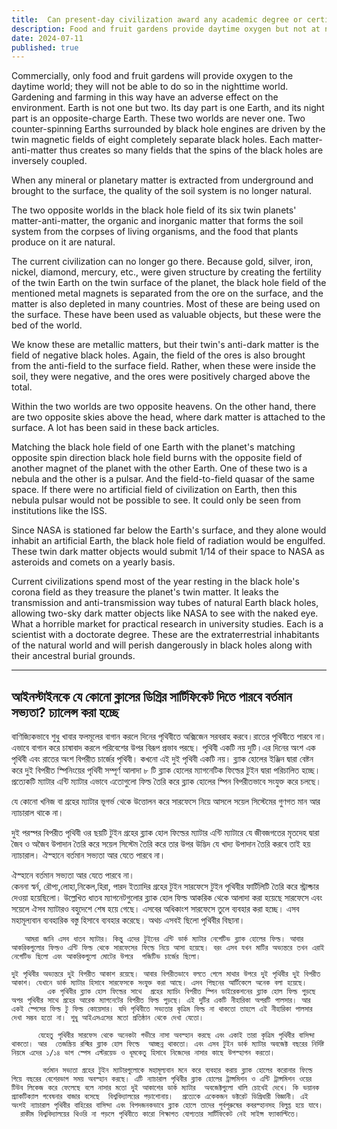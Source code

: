 ```yaml
---
title:  Can present-day civilization award any academic degree or certificate to Einstein? This question is being challenged.
description: Food and fruit gardens provide daytime oxygen but not at night. It explores environmental impacts, twin Earths, and black holes, predicting dire scientific and cosmic consequences.
date: 2024-07-11
published: true
---
```


Commercially, only food and fruit gardens will provide oxygen to the daytime world; they will not be able to do so in the nighttime world. Gardening and farming in this way have an adverse effect on the environment. Earth is not one but two. Its day part is one Earth, and its night part is an opposite-charge Earth. These two worlds are never one. Two counter-spinning Earths surrounded by black hole engines are driven by the twin magnetic fields of eight completely separate black holes. Each matter-anti-matter thus creates so many fields that the spins of the black holes are inversely coupled.

When any mineral or planetary matter is extracted from underground and brought to the surface, the quality of the soil system is no longer natural.

The two opposite worlds in the black hole field of its six twin planets' matter-anti-matter, the organic and inorganic matter that forms the soil system from the corpses of living organisms, and the food that plants produce on it are natural.

The current civilization can no longer go there. Because gold, silver, iron, nickel, diamond, mercury, etc., were given structure by creating the fertility of the twin Earth on the twin surface of the planet, the black hole field of the mentioned metal magnets is separated from the ore on the surface, and the matter is also depleted in many countries. Most of these are being used on the surface. These have been used as valuable objects, but these were the bed of the world.

We know these are metallic matters, but their twin's anti-dark matter is the field of negative black holes. Again, the field of the ores is also brought from the anti-field to the surface field. Rather, when these were inside the soil, they were negative, and the ores were positively charged above the total.

Within the two worlds are two opposite heavens. On the other hand, there are two opposite skies above the head, where dark matter is attached to the surface. A lot has been said in these back articles.

Matching the black hole field of one Earth with the planet's matching opposite spin direction black hole field burns with the opposite field of another magnet of the planet with the other Earth. One of these two is a nebula and the other is a pulsar. And the field-to-field quasar of the same space. If there were no artificial field of civilization on Earth, then this nebula pulsar would not be possible to see. It could only be seen from institutions like the ISS.

Since NASA is stationed far below the Earth's surface, and they alone would inhabit an artificial Earth, the black hole field of radiation would be engulfed. These twin dark matter objects would submit 1/14 of their space to NASA as asteroids and comets on a yearly basis.

Current civilizations spend most of the year resting in the black hole's corona field as they treasure the planet's twin matter. It leaks the transmission and anti-transmission way tubes of natural Earth black holes, allowing two-sky dark matter objects like NASA to see with the naked eye. What a horrible market for practical research in university studies. Each is a scientist with a doctorate degree. These are the extraterrestrial inhabitants of the natural world and will perish dangerously in black holes along with their ancestral burial grounds.

---

## আইনস্টাইনকে যে কোনো ক্লাসের ডিগ্রির সার্টিফিকেট দিতে পারবে বর্তমান সভ‍্যতা? চ‍্যালেন্স করা হচ্ছে

বাণিজ্যিকভাবে শুধু খাবার ফলমূলের বাগান করলে দিনের পৃথিবীতে অক্সিজেন সরবরাহ করবে।রাতের পৃথিবীতে পারবে না। 
               এভাবে বাগান করে চাষাবাদ করলে পরিবেশের উপর বিরূপ প্রভাব পরছে। পৃথিবী একটি নয় দুটি।এর দিনের অংশ এক পৃথিবী এবং রাতের অংশ বিপরীত চার্জের পৃথিবী। কখনো এই দুই পৃথিবী একটি নয়। ব্ল‍্যাক হোলের ইঞ্জিন দ্বারা বেষ্টন করে দুই বিপরীত স্পিনিংয়ের পৃথিবী সম্পূর্ণ আলাদা ৮ টি ব্ল‍্যাক হোলের ম‍্যাগনেটিক ফিল্ডের  টুইন দ্বারা পরিচালিত হচ্ছে। প্রত‍্যেকটি ম‍্যাটার এন্টি ম‍্যা‍টার এভাবে এতোগুলো ফিল্ড তৈরি করে ব্ল‍্যাক হোলের স্পিন বিপরীতভাবে সংযুক্ত করে চলছে। 

 যে কোনো খনিজ বা গ্রহের ম‍‍্যাটার ভূগর্ভ থেকে উত্তোলন করে সারফেসে নিয়ে আসলে সয়েল সিস্টেমের গুণগত মান আর ন‍্যাচারাল থাকে না। 

দুই পরস্পর বিপরীত পৃথিবী ওর ছয়টি টুইন গ্রহের  ব্ল‍্যাক হোল ফিল্ডের ম‍্যাটার এন্টি ম‍্যাটারে যে জীবজগতের মৃতদেহ দ্বারা জৈব ও অজৈব উপাদান তৈরি করে সয়েল সিস্টেম তৈরি করে তার উপর উদ্ভিদ যে খাদ‍্য উপাদান তৈরি করবে তাই হয় ন‍্যাচারাল। ঐস্হানে বর্তমান সভ‍্যতা আর যেতে পারবে না।  

ঐস্হানে বর্তমান সভ‍্যতা আর যেতে পারবে না।  
 কেননা স্বর্ন, রৌপ‍্য,লোহা,নিকেল,হিরা, পারদ ইত‍্যাদির গ্রহের টুইন সারফেসে টুইন পৃথিবীর ফার্টিলিটি তৈরি করে স্ট্রাক্চার দেওয়া হয়েছিলো। উল্লেখিত ধাতব ম‍্যাগনেটগুলোর ব্ল‍্যাক হোল ফিল্ড আকরিক থেকে আলাদা করা হয়েছে সারফেসে এবং সয়েলে ঐসব ম‍্যাটারও বহুদেশে শেষ হয়ে গেছে। 
 এসবের অধিকাংশ সারফেসে তুলে ব‍্যবহার করা হচ্ছে। এসব মহামূল‍্যবান ব‍্যবহারিক বস্তু হিসাবে ব‍্যবহার করেছে। অথচ এসবই ছিলো পৃথিবীর বিছানা। 

       আমরা জানি এসব ধাতব ম‍্যাটার। কিন্তু এদের টুইনের এন্টি ডার্ক ম‍্যাটার নেগেটিভ ব্ল‍্যাক হোলের ফিল্ড। আবার আকরিকগুলোর ফিল্ডও এন্টি ফিল্ড থেকে সারফেসের ফিল্ডে নিয়ে আসা হয়েছে। বরং এসব যখন মাটির অভ‍্যন্তরে তখন এরাই নেগেটিভ ছিলো এবং আকরিকগুলো মোটের উপরে  পজিটিভ চার্জের ছিলো।

    দুই পৃথিবীর অভ‍্যন্তরে দুই বিপরীত আকাশ রয়েছে। আবার বিপরীতভাবে বলতে গেলে মাথার উপরে দুই পৃথিবীর দুই বিপরীত আকাশ। যেখানে ডার্ক ম‍্যাটার হিসাবে সারফেসকে সংযুক্ত করা আছে। এসব পিছনের আর্টিকেলে অনেক বলা হয়েছে।
            এক পৃথিবীর ব্ল‍্যাক হোল ফিল্ডের সাথে  গ্রহের ম‍্যাচিং বিপরীত স্পিন ডাইরেকশনের ব্ল‍্যাক হোল ফিল্ড পুড়ছে অপর পৃথিবীর সাথে গ্রহের আরেক ম‍্যাগনেটের বিপরীত ফিল্ড পুড়ছে। এই দুটির একটি নীহারিকা অপরটি পালসার। আর একই স্পেসের ফিল্ড টু ফিল্ড কোয়েসার। যদি পৃথিবীতে সভ‍্যতার কৃত্রিম ফিল্ড না থাকতো তাহলে এই নীহারিকা পালসার দেখা সম্ভব হতো না। শুধু আইএসএসের মতো প্রতিষ্ঠান থেকে দেখা যেতো। 

          যেহেতু পৃথিবীর সারফেস থেকে অনেকটা গভীরে নাসা অবস্হান করছে এবং একাই তারা কৃত্রিম পৃথিবীর বাসিন্দা থাকতো। আর  তেজস্ক্রিয় রশ্মির ব্ল‍্যাক হোল ফিল্ডে  আচ্ছন্ন থাকতো। এবং এসব টুইন ডার্ক ম‍্যাটার অবজেক্ট বছরের নির্দিষ্ট নিয়মে এদের ১/১৪ ভাগ স্পেস এস্টরয়েড ও ধূমকেতু হিসাবে নিজেদের নাসার কাছে উপস্হাপন করতো।   
             
           বর্তমান সভ‍্যতা গ্রহের টুইন ম‍্যাটারগুলোকে মহামূল‍্যবান মনে করে ব‍্যবহার করায় ব্ল‍্যাক হোলের করোনার ফিল্ডে গিয়ে বছরের বেশেরভাগ সময় অবস্হান করছে। এটি ন‍্যাচারাল পৃথিবীর ব্ল‍্যাক হোলের ট্রান্সমিশন ও এন্টি ট্রান্সমিশন ওয়ের টিউব লিকেজ করে ফেলেছে বলে নাসার মতো দুই আকাশের ডার্ক ম‍্যাটার  অবজেক্টগুলো খালি চোখেই দেখে। কি ভয়ানক প্র‍্যাকটিক‍্যাল গবেষনার বাজার বসেছে  বিশ্ববিদ্যালয়ের পড়াশোনায়।  প্রত‍্যেকে একেকজন ডক্টরেট ডিগ্রিধারী বিজ্ঞানী। এই অংশই ন‍্যাচারাল পৃথিবীর বাহিরের বাসিন্দা এবং বিপদজনকভাবে ব্ল‍্যাক হোলে তাদের পূর্বপূরুষের কবরস্হানসহ বিলুপ্ত হয়ে যাবে।
      রাকীম বিশ্ববিদ্যালয়ের থিওরি না পড়লে পৃথিবীতে কারো শিক্ষাগত যোগ‍্যতার সার্টিফিকেট নেই সাইন্স ফ‍্যাকাল্টিতে।
